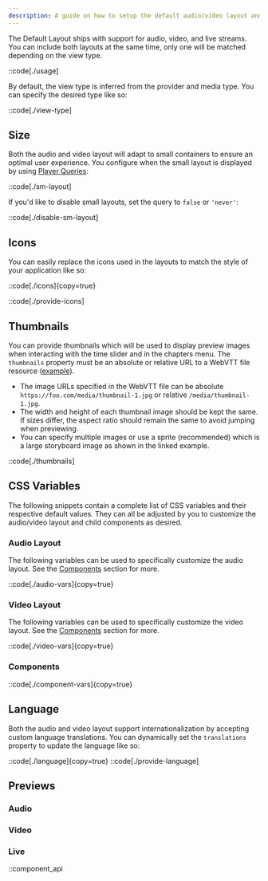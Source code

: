 ```yaml
---
description: A guide on how to setup the default audio/video layout and available customization options.
---
```



The Default Layout ships with support for audio, video, and live streams. You can include both
layouts at the same time, only one will be matched depending on the view type.

::code[./usage]

By default, the view type is inferred from the provider and media type. You can specify the desired
type like so:

::code[./view-type]

## Size

Both the audio and video layout will adapt to small containers to ensure an optimal user experience.
You configure when the small layout is displayed by using [Player Queries][player-queries]:

::code[./sm-layout]

If you'd like to disable small layouts, set the query to `false` or `'never'`:

::code[./disable-sm-layout]

[player-queries]: /docs/player/styling/responsive-design#player-queries

## Icons

You can easily replace the icons used in the layouts to match the style of your application like
so:

::code[./icons]{copy=true}

::code[./provide-icons]

## Thumbnails

You can provide thumbnails which will be used to display preview images when interacting with
the time slider and in the chapters menu. The `thumbnails` property must be an absolute or
relative URL to a WebVTT file resource ([example][thumbnails-example]).

- The image URLs specified in the WebVTT file can be absolute
  `https://foo.com/media/thumbnail-1.jpg` or relative `/media/thumbnail-1.jpg`.
- The width and height of each thumbnail image should be kept the same. If sizes differ, the
  aspect ratio should remain the same to avoid jumping when previewing.
- You can specify multiple images or use a sprite (recommended) which is a large storyboard image
  as shown in the linked example.

::code[./thumbnails]

[thumbnails-example]: https://media-files.vidstack.io/thumbnails.vtt

## CSS Variables

The following snippets contain a complete list of CSS variables and their respective default values.
They can all be adjusted by you to customize the audio/video layout and child components as desired.

### Audio Layout

The following variables can be used to specifically customize the audio layout. See the
[Components](#components) section for more.

::code[./audio-vars]{copy=true}

### Video Layout

The following variables can be used to specifically customize the video layout. See the
[Components](#components) section for more.

::code[./video-vars]{copy=true}

### Components

::code[./component-vars]{copy=true}

## Language

Both the audio and video layout support internationalization by accepting custom language
translations. You can dynamically set the `translations` property to update the language like so:

::code[./language]{copy=true}
::code[./provide-language]

## Previews

### Audio

<MediaPlayer type="audio" client:load />

### Video

<MediaPlayer type="video" client:load />

### Live

<MediaPlayer type="live" client:load />

::component_api
